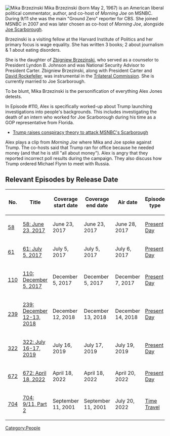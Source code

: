[[File:Mika Brzezinski.webp|thumb|Mika Brzezinski]]
Mika Brzezinski (born May 2, 1967) is an American liberal political commentator, author, and co-host of ''Morning Joe'' on MSNBC.   During 9/11 she was the main "Ground Zero" reporter for CBS. She joined MSNBC in 2007 and was later chosen as co-host of ''Morning Joe'', alongside [[Joe Scarborough]].

Brzezinski is a visiting fellow at the Harvard Institute of Politics and her primary focus is wage equality. She has written 3 books; 2 about journalism & 1 about eating disorders.

She is the daughter of [https://en.wikipedia.org/wiki/Zbigniew_Brzezinski Zbigniew Brzezinski], who served as a counselor to President Lyndon B. Johnson and was National Security Advisor to President Carter.  Zbigniew Brzezinski, along with President Carter and [[David Rockefeller]], was instrumental in the [https://en.wikipedia.org/wiki/Trilateral_Commission Trilateral Commission].  She is currently married to Joe Scarborough.

To be blunt, Mika Brzezinski is the personification of everything Alex Jones detests.

In Episode #110, Alex is specifically worked-up about Trump launching investigations into people's backgrounds.  This includes investigating the death of an intern who worked for Joe Scarborough during his time as a GOP representative from Florida.

*[https://thehill.com/homenews/media/495940-trump-raises-conspiracy-theory-to-attack-msnbcs-scarborough/ Trump raises conspiracy theory to attack MSNBC's Scarborough]

Alex plays a clip from ''Morning Joe'' where Mika and Joe spoke against Trump.  The co-hosts said that Trump ran for office because he needed money (and that he is still "all about money").  Alex is angry that they reported incorrect poll results during the campaign.  They also discuss how Trump ordered Michael Flynn to meet with Russia.

==Relevant Episodes by Release Date==
{| class="fandom-table"
!No.
!Title
!Coverage
start date
!Coverage
end date
!Air date
!Episode type
|-
|[[58: June 23, 2017|58]]
|[[58: June 23, 2017]]
|June 23, 2017
|June 23, 2017
|June 28, 2017
|[[:Category:Present Day|Present Day]]
|-
|[[61: July 5, 2017|61]]
|[[61: July 5, 2017]]
|July 5, 2017
|July 5, 2017
|July 6, 2017
|[[:Category:Present Day|Present Day]]
|-
|[[110: December 5, 2017|110]]
|[[110: December 5, 2017]]
|December 5, 2017
|December 5, 2017
|December 7, 2017
|[[:Category:Present Day|Present Day]]
|-
|[[239: December 12-13, 2018|239]]
|[[239: December 12-13, 2018]]
|December 12, 2018
|December 13, 2018
|December 14, 2018
|[[:Category:Present Day|Present Day]]
|-
|[[322: July 16-17, 2019|322]]
|[[322: July 16-17, 2019]]
|July 16, 2019
|July 17, 2019
|July 19, 2019
|[[:Category:Present Day|Present Day]]
|-
|[[672: April 18, 2022|672]]
|[[672: April 18, 2022]]
|April 18, 2022
|April 18, 2022
|April 20, 2022
|[[:Category:Present Day|Present Day]]
|-
|[[704: 9/11, Part 2|704]]
|[[704: 9/11, Part 2]]
|September 11, 2001
|September 11, 2001
|July 20, 2022
|[[:Category:Time Travel|Time Travel]]
|}

[[Category:People]]
